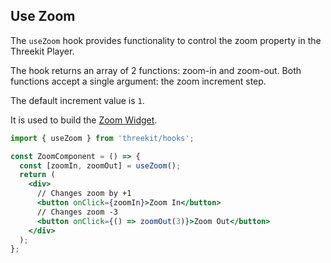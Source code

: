 
<Meta title="Hooks/Use Zoom" />

## Use Zoom

The `useZoom` hook provides functionality to control the zoom property in the Threekit Player.

The hook returns an array of 2 functions: zoom-in and zoom-out. Both functions accept a single argument: the zoom increment step.

The default increment value is `1`.

It is used to build the [Zoom Widget](#zoom).

```jsx
import { useZoom } from 'threekit/hooks';

const ZoomComponent = () => {
  const [zoomIn, zoomOut] = useZoom();
  return (
    <div>
      // Changes zoom by +1
      <button onClick={zoomIn}>Zoom In</button>
      // Changes zoom -3
      <button onClick={() => zoomOut(3)}>Zoom Out</button>
    </div>
  );
};
```
